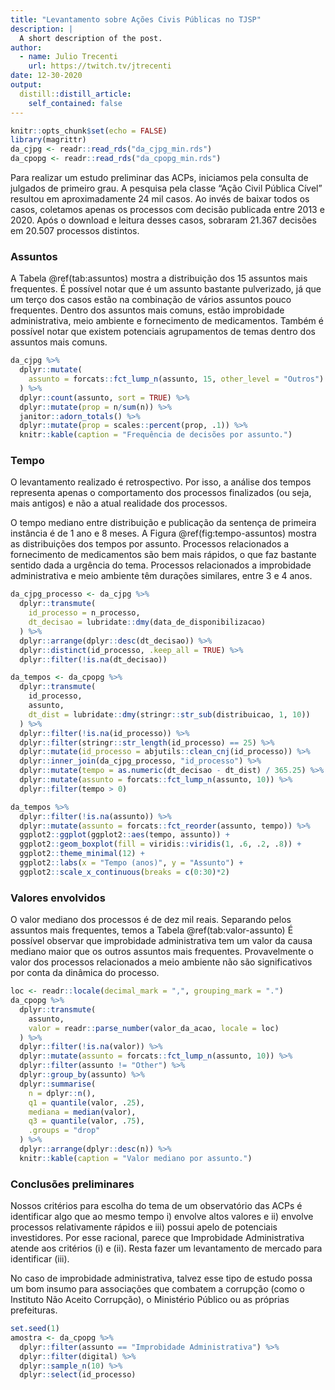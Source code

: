 ```yaml
---
title: "Levantamento sobre Ações Civis Públicas no TJSP"
description: |
  A short description of the post.
author:
  - name: Julio Trecenti
    url: https://twitch.tv/jtrecenti
date: 12-30-2020
output:
  distill::distill_article:
    self_contained: false
---
```



```r
knitr::opts_chunk$set(echo = FALSE)
library(magrittr)
da_cjpg <- readr::read_rds("da_cjpg_min.rds")
da_cpopg <- readr::read_rds("da_cpopg_min.rds")
```


Para realizar um estudo preliminar das ACPs, iniciamos pela consulta de julgados de primeiro grau. A pesquisa pela classe "Ação Civil Pública Cível" resultou em aproximadamente 24 mil casos. Ao invés de baixar todos os casos, coletamos apenas os processos com decisão publicada entre 2013 e 2020. Após o download e leitura desses casos, sobraram 21.367 decisões em 20.507 processos distintos.

### Assuntos

A Tabela \@ref(tab:assuntos) mostra a distribuição dos 15 assuntos mais frequentes. É possível notar que é um assunto bastante pulverizado, já que um terço dos casos estão na combinação de vários assuntos pouco frequentes. Dentro dos assuntos mais comuns, estão improbidade administrativa, meio ambiente e fornecimento de medicamentos. Também é possível notar que existem potenciais agrupamentos de temas dentro dos assuntos mais comuns.

```r
da_cjpg %>% 
  dplyr::mutate(
    assunto = forcats::fct_lump_n(assunto, 15, other_level = "Outros")
  ) %>% 
  dplyr::count(assunto, sort = TRUE) %>% 
  dplyr::mutate(prop = n/sum(n)) %>% 
  janitor::adorn_totals() %>% 
  dplyr::mutate(prop = scales::percent(prop, .1)) %>% 
  knitr::kable(caption = "Frequência de decisões por assunto.")
```
### Tempo

O levantamento realizado é retrospectivo. Por isso, a análise dos tempos representa apenas o comportamento dos processos finalizados (ou seja, mais antigos) e não a atual realidade dos processos. 

O tempo mediano entre distribuição e publicação da sentença de primeira instância é de 1 ano e 8 meses. A Figura \@ref(fig:tempo-assuntos) mostra as distribuições dos tempos por assunto. Processos relacionados a fornecimento de medicamentos são bem mais rápidos, o que faz bastante sentido dada a urgência do tema. Processos relacionados a improbidade administrativa e meio ambiente têm durações similares, entre 3 e 4 anos.

```r
da_cjpg_processo <- da_cjpg %>%
  dplyr::transmute(
    id_processo = n_processo,
    dt_decisao = lubridate::dmy(data_de_disponibilizacao)
  ) %>% 
  dplyr::arrange(dplyr::desc(dt_decisao)) %>% 
  dplyr::distinct(id_processo, .keep_all = TRUE) %>% 
  dplyr::filter(!is.na(dt_decisao))

da_tempos <- da_cpopg %>% 
  dplyr::transmute(
    id_processo, 
    assunto, 
    dt_dist = lubridate::dmy(stringr::str_sub(distribuicao, 1, 10))
  ) %>% 
  dplyr::filter(!is.na(id_processo)) %>% 
  dplyr::filter(stringr::str_length(id_processo) == 25) %>% 
  dplyr::mutate(id_processo = abjutils::clean_cnj(id_processo)) %>% 
  dplyr::inner_join(da_cjpg_processo, "id_processo") %>% 
  dplyr::mutate(tempo = as.numeric(dt_decisao - dt_dist) / 365.25) %>% 
  dplyr::mutate(assunto = forcats::fct_lump_n(assunto, 10)) %>% 
  dplyr::filter(tempo > 0)

da_tempos %>% 
  dplyr::filter(!is.na(assunto)) %>% 
  dplyr::mutate(assunto = forcats::fct_reorder(assunto, tempo)) %>% 
  ggplot2::ggplot(ggplot2::aes(tempo, assunto)) +
  ggplot2::geom_boxplot(fill = viridis::viridis(1, .6, .2, .8)) +
  ggplot2::theme_minimal(12) +
  ggplot2::labs(x = "Tempo (anos)", y = "Assunto") +
  ggplot2::scale_x_continuous(breaks = c(0:30)*2)
```

### Valores envolvidos

O valor mediano dos processos é de dez mil reais. Separando pelos assuntos mais frequentes, temos a Tabela \@ref(tab:valor-assunto) É possível observar que improbidade administrativa tem um valor da causa mediano maior que os outros assuntos mais frequentes. Provavelmente o valor dos processos relacionados a meio ambiente não são significativos por conta da dinâmica do processo.

```r
loc <- readr::locale(decimal_mark = ",", grouping_mark = ".")
da_cpopg %>% 
  dplyr::transmute(
    assunto, 
    valor = readr::parse_number(valor_da_acao, locale = loc)
  ) %>% 
  dplyr::filter(!is.na(valor)) %>% 
  dplyr::mutate(assunto = forcats::fct_lump_n(assunto, 10)) %>% 
  dplyr::filter(assunto != "Other") %>% 
  dplyr::group_by(assunto) %>% 
  dplyr::summarise(
    n = dplyr::n(),
    q1 = quantile(valor, .25),
    mediana = median(valor), 
    q3 = quantile(valor, .75),
    .groups = "drop"
  ) %>% 
  dplyr::arrange(dplyr::desc(n)) %>% 
  knitr::kable(caption = "Valor mediano por assunto.")
```

### Conclusões preliminares

Nossos critérios para escolha do tema de um observatório das ACPs é identificar algo que ao mesmo tempo i) envolve altos valores e ii) envolve processos relativamente rápidos e iii) possui apelo de potenciais investidores. Por esse racional, parece que Improbidade Administrativa atende aos critérios (i) e (ii). Resta fazer um levantamento de mercado para identificar (iii).

No caso de improbidade administrativa, talvez esse tipo de estudo possa um bom insumo para associações que combatem a corrupção (como o Instituto Não Aceito Corrupção), o Ministério Público ou as próprias prefeituras.

```r
set.seed(1)
amostra <- da_cpopg %>% 
  dplyr::filter(assunto == "Improbidade Administrativa") %>% 
  dplyr::filter(digital) %>% 
  dplyr::sample_n(10) %>% 
  dplyr::select(id_processo)
```

